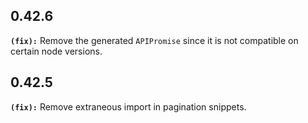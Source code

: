 ## 0.42.6
**`(fix):`** Remove the generated `APIPromise` since it is not compatible on certain node versions.

## 0.42.5
**`(fix):`** Remove extraneous import in pagination snippets.

